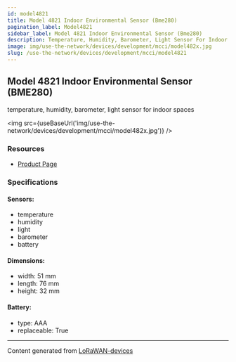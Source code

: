 ```yaml
---
id: model4821
title: Model 4821 Indoor Environmental Sensor (Bme280)
pagination_label: Model4821
sidebar_label: Model 4821 Indoor Environmental Sensor (Bme280)
description: Temperature, Humidity, Barometer, Light Sensor For Indoor Spaces
image: img/use-the-network/devices/development/mcci/model482x.jpg
slug: /use-the-network/devices/development/mcci/model4821
---
```



## Model 4821 Indoor Environmental Sensor (BME280)

temperature, humidity, barometer, light sensor for indoor spaces

<img src={useBaseUrl('img/use-the-network/devices/development/mcci/model482x.jpg')} />

### Resources

- [Product Page](https://mcci.io/m4821)

### Specifications

#### Sensors:

- temperature
- humidity
- light
- barometer
- battery

#### Dimensions:

- width: 51 mm
- length: 76 mm
- height: 32 mm

#### Battery:

- type: AAA
- replaceable: True

---

Content generated from [LoRaWAN-devices](https://github.com/TheThingsNetwork/lorawan-devices)
